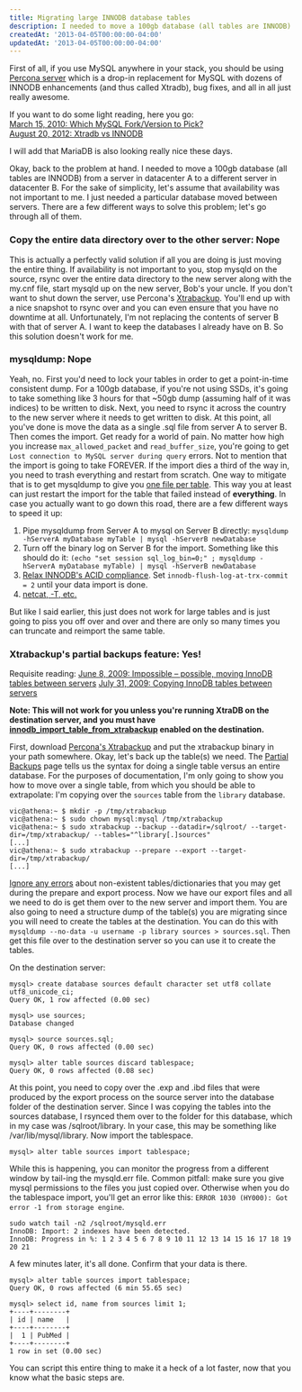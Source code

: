 ```yaml
---
title: Migrating large INNODB database tables
description: I needed to move a 100gb database (all tables are INNODB) from a server in datacenter A to a different server in datacenter B. It was complicated enough to need to be documented.
createdAt: '2013-04-05T00:00:00-04:00'
updatedAt: '2013-04-05T00:00:00-04:00'
---
```


First of all, if you use MySQL anywhere in your stack, you should be using [Percona server](http://www.percona.com/software/percona-server/feature-comparison) which is a drop-in replacement for MySQL with dozens of INNODB enhancements (and thus called Xtradb), bug fixes, and all in all just really awesome.

If you want to do some light reading, here you go:\
[March 15, 2010: Which MySQL Fork/Version to Pick?](http://stackoverflow.com/questions/2450534/which-mysql-fork-version-to-pick)\
[August 20, 2012: Xtradb vs INNODB](http://stackoverflow.com/questions/12037363/xtradb-vs-innodb)

I will add that MariaDB is also looking really nice these days.

Okay, back to the problem at hand. I needed to move a 100gb database (all tables are INNODB) from a server in datacenter A to a different server in datacenter B. For the sake of simplicity, let's assume that availability was not important to me. I just needed a particular database moved between servers. There are a few different ways to solve this problem; let's go through all of them.

### Copy the entire data directory over to the other server: Nope
This is actually a perfectly valid solution if all you are doing is just moving the entire thing. If availability is not important to you, stop mysqld on the source, rsync over the entire data directory to the new server along with the my.cnf file, start mysqld up on the new server, Bob's your uncle. If you don't want to shut down the server, use Percona's <a href="http://www.percona.com/doc/percona-xtrabackup/">Xtrabackup</a>. You'll end up with a nice snapshot to rsync over and you can even ensure that you have no downtime at all. Unfortunately, I'm not replacing the contents of server B with that of server A. I want to keep the databases I already have on B. So this solution doesn't work for me.

### mysqldump: Nope

Yeah, no. First you'd need to lock your tables in order to get a point-in-time consistent dump. For a 100gb database, if you're not using SSDs, it's going to take something like 3 hours for that ~50gb dump (assuming half of it was indices) to be written to disk. Next, you need to rsync it across the country to the new server where it needs to get written to disk. At this point, all you've done is move the data as a single .sql file from server A to server B. Then comes the import. Get ready for a world of pain. No matter how high you increase `max_allowed_packet` and `read_buffer_size`, you're going to get `Lost connection to MySQL server during query` errors. Not to mention that the import is going to take FOREVER. If the import dies a third of the way in, you need to trash everything and restart from scratch. One way to mitigate that is to get mysqldump to give you [one file per table](http://stackoverflow.com/a/134296/115778). This way you at least can just restart the import for the table that failed instead of **everything**. In case you actually want to go down this road, there are a few different ways to speed it up:

1. Pipe mysqldump from Server A to mysql on Server B directly:
    `mysqldump -hServerA myDatabase myTable | mysql -hServerB newDatabase`
2. Turn off the binary log on Server B for the import. Something like this should do it:
    `(echo "set session sql_log_bin=0;" ; mysqldump -hServerA myDatabase myTable) | mysql -hServerB newDatabase`
3. [Relax INNODB's ACID compliance](http://stackoverflow.com/questions/10458095/innodb-bottleneck-relaxing-acid-to-improve-performance). Set `innodb-flush-log-at-trx-commit = 2` until your data import is done.
4. [netcat, -T, etc.](http://stackoverflow.com/questions/131085/whats-the-quickest-way-to-dump-load-a-mysql-innodb-database-using-mysqldump)

But like I said earlier, this just does not work for large tables and is just going to piss you off over and over and there are only so many times you can truncate and reimport the same table.

### Xtrabackup's partial backups feature: Yes!

Requisite reading:
[June 8, 2009: Impossible – possible, moving InnoDB tables between servers](http://www.mysqlperformanceblog.com/2009/06/08/impossible-possible-moving-innodb-tables-between-servers/)
[July 31, 2009: Copying InnoDB tables between servers](http://www.mysqlperformanceblog.com/2009/07/31/copying-innodb-tables-between-servers/)

**Note: This will not work for you unless you're running XtraDB on the destination server, and you must have [innodb_import_table_from_xtrabackup](http://www.percona.com/doc/percona-server/5.5/management/innodb_expand_import.html#innodb_import_table_from_xtrabackup) enabled on the destination.**

First, download [Percona's Xtrabackup](http://www.percona.com/doc/percona-xtrabackup/) and put the xtrabackup binary in your path somewhere. Okay, let's back up the table(s) we need. The [Partial Backups](http://www.percona.com/doc/percona-xtrabackup/xtrabackup_bin/partial_backups.html) page tells us the syntax for doing a single table versus an entire database. For the purposes of documentation, I'm only going to show you how to move over a single table, from which you should be able to extrapolate: I'm copying over the `sources` table from the `library` database.

    vic@athena:~ $ mkdir -p /tmp/xtrabackup
    vic@athena:~ $ sudo chown mysql:mysql /tmp/xtrabackup
    vic@athena:~ $ sudo xtrabackup --backup --datadir=/sqlroot/ --target-dir=/tmp/xtrabackup/ --tables="^library[.]sources"
    [...]
    vic@athena:~ $ sudo xtrabackup --prepare --export --target-dir=/tmp/xtrabackup/
    [...]


[Ignore any errors](http://www.percona.com/doc/percona-xtrabackup/xtrabackup_bin/partial_backups.html#preparing-the-backup) about non-existent tables/dictionaries that you may get during the prepare and export process. Now we have our export files and all we need to do is get them over to the new server and import them. You are also going to need a structure dump of the table(s) you are migrating since you will need to create the tables at the destination. You can do this with `mysqldump --no-data -u username -p library sources > sources.sql`. Then get this file over to the destination server so you can use it to create the tables.

On the destination server:

    mysql> create database sources default character set utf8 collate utf8_unicode_ci;
    Query OK, 1 row affected (0.00 sec)

    mysql> use sources;
    Database changed

    mysql> source sources.sql;
    Query OK, 0 rows affected (0.00 sec)

    mysql> alter table sources discard tablespace;
    Query OK, 0 rows affected (0.08 sec)

At this point, you need to copy over the .exp and .ibd files that were produced by the export process on the source server into the database folder of the destination server. Since I was copying the tables into the sources database, I rsynced them over to the folder for this database, which in my case was /sqlroot/library. In your case, this may be something like /var/lib/mysql/library. Now import the tablespace.

    mysql> alter table sources import tablespace;

While this is happening, you can monitor the progress from a different window by tail-ing the mysqld.err file. Common pitfall: make sure you give mysql permissions to the files you just copied over. Otherwise when you do the tablespace import, you'll get an error like this: `ERROR 1030 (HY000): Got error -1 from storage engine`.

    sudo watch tail -n2 /sqlroot/mysqld.err
    InnoDB: Import: 2 indexes have been detected.
    InnoDB: Progress in %: 1 2 3 4 5 6 7 8 9 10 11 12 13 14 15 16 17 18 19 20 21

A few minutes later, it's all done. Confirm that your data is there.

    mysql> alter table sources import tablespace;
    Query OK, 0 rows affected (6 min 55.65 sec)

    mysql> select id, name from sources limit 1;
    +----+--------+
    | id | name   |
    +----+--------+
    |  1 | PubMed |
    +----+--------+
    1 row in set (0.00 sec)

You can script this entire thing to make it a heck of a lot faster, now that you know what the basic steps are.
